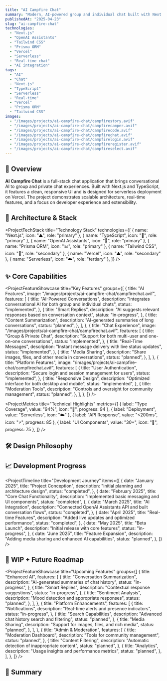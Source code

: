 ```yaml
---
title: "AI Campfire Chat"
summary: "Modern, AI-powered group and individual chat built with Next.js."
publishedAt: "2025-04-23"
slug: "ai-campfire-chat"
technologies:
  - "Next.js"
  - "OpenAI Assistants"
  - "Tailwind CSS"
  - "Prisma ORM"
  - "Vercel"
  - "Serverless"
  - "Real-time chat"
  - "AI integration"
tags:
  - "AI"
  - "Chat"
  - "Next.js"
  - "TypeScript"
  - "Serverless"
  - "Real-time"
  - "Vercel"
  - "Prisma ORM"
  - "Tailwind CSS"
images:
  - "/images/projects/ai-campfire-chat/campfirestory.avif"
  - "/images/projects/ai-campfire-chat/campfirecamper.avif"
  - "/images/projects/ai-campfire-chat/campfirecode.avif"
  - "/images/projects/ai-campfire-chat/campfirechat.avif"
  - "/images/projects/ai-campfire-chat/campfirelogin.avif"
  - "/images/projects/ai-campfire-chat/campfireregister.avif"
  - "/images/projects/ai-campfire-chat/campfireselect.avif"
---
```


## 🧠 Overview

**AI Campfire Chat** is a full-stack chat application that brings conversational AI to group and private chat experiences. Built with Next.js and TypeScript, it features a clean, responsive UI and is designed for serverless deployment on Vercel. The project demonstrates scalable architecture, real-time features, and a focus on developer experience and extensibility.

## 🧱 Architecture & Stack

<ProjectTechStack
  title="Technology Stack"
  technologies={[
    { name: "Next.js", icon: "▲", role: "primary" },
    { name: "TypeScript", icon: "🔷", role: "primary" },
    { name: "OpenAI Assistants", icon: "🤖", role: "primary" },
    { name: "Prisma ORM", icon: "📊", role: "primary" },
    { name: "Tailwind CSS", icon: "🎨", role: "secondary" },
    { name: "Vercel", icon: "▲", role: "secondary" },
    { name: "Serverless", icon: "☁️", role: "tertiary" },
  ]}
/>

## ✨ Core Capabilities

<ProjectFeatureShowcase
  title="Key Features"
  groups={[
    {
      title: "AI Features",
      image: "/images/projects/ai-campfire-chat/campfirechat.avif",
      features: [
        {
          title: "AI-Powered Conversations",
          description:
            "Integrates conversational AI for both group and individual chats",
          status: "implemented",
        },
        {
          title: "Smart Replies",
          description:
            "AI suggests relevant responses based on conversation context",
          status: "in-progress",
        },
        {
          title: "Content Summarization",
          description: "AI-generated summaries of long conversations",
          status: "planned",
        },
      ],
    },
    {
      title: "Chat Experience",
      image: "/images/projects/ai-campfire-chat/campfirechat.avif",
      features: [
        {
          title: "Group & Private Chat",
          description:
            "Support for both multi-user and one-on-one conversations",
          status: "implemented",
        },
        {
          title: "Real-Time Messages",
          description: "Instant message delivery with live status updates",
          status: "implemented",
        },
        {
          title: "Media Sharing",
          description: "Share images, files, and other media in conversations",
          status: "planned",
        },
      ],
    },
    {
      title: "Platform Features",
      image: "/images/projects/ai-campfire-chat/campfirechat.avif",
      features: [
        {
          title: "User Authentication",
          description: "Secure login and session management for users",
          status: "implemented",
        },
        {
          title: "Responsive Design",
          description: "Optimized interface for both desktop and mobile",
          status: "implemented",
        },
        {
          title: "Moderation Tools",
          description: "Controls and oversight for community management",
          status: "planned",
        },
      ],
    },
  ]}
/>

<ProjectMetrics
  title="Technical Highlights"
  metrics={[
    { label: "Type Coverage", value: "94%", icon: "🔷", progress: 94 },
    { label: "Deployment", value: "Serverless", icon: "☁️" },
    { label: "API Response", value: "<200ms", icon: "⚡", progress: 85 },
    { label: "UI Components", value: "30+", icon: "🧩", progress: 75 },
  ]}
/>

## 🛠️ Design Philosophy

<ProjectChallengeCard
  title="Project Approach"
  challenge="Create a chat platform that seamlessly incorporates AI capabilities while maintaining real-time performance and a smooth user experience."
  solution="Built on Next.js with App Router for performance, integrated OpenAI's assistant API for AI features, and implemented efficient state management for real-time updates."
  impact="Delivered a responsive, AI-enhanced chat experience with minimal latency and high user engagement potential."
  domain="AI/Real-time"
/>

## 📈 Development Progress

<ProjectTimeline
  title="Development Journey"
  items={[
    {
      date: "January 2025",
      title: "Project Conception",
      description: "Initial planning and architecture design",
      status: "completed",
    },
    {
      date: "February 2025",
      title: "Core Chat Functionality",
      description: "Implemented basic messaging and UI components",
      status: "completed",
    },
    {
      date: "March 2025",
      title: "AI Integration",
      description:
        "Connected OpenAI Assistants API and built conversation flows",
      status: "completed",
    },
    {
      date: "April 2025",
      title: "Real-time Features",
      description: "Added live updates and optimized performance",
      status: "completed",
    },
    {
      date: "May 2025",
      title: "Beta Launch",
      description: "Initial release with core features",
      status: "in-progress",
    },
    {
      date: "June 2025",
      title: "Feature Expansion",
      description: "Adding media sharing and enhanced AI capabilities",
      status: "planned",
    },
  ]}
/>

## 🚧 WIP + Future Roadmap

<ProjectFeatureShowcase
  title="Upcoming Features"
  groups={[
    {
      title: "Enhanced AI",
      features: [
        {
          title: "Conversation Summarization",
          description: "AI-generated summaries of chat history",
          status: "in-progress",
        },
        {
          title: "Smart Replies",
          description: "Contextual response suggestions",
          status: "in-progress",
        },
        {
          title: "Sentiment Analysis",
          description: "Mood detection and appropriate responses",
          status: "planned",
        },
      ],
    },
    {
      title: "Platform Enhancements",
      features: [
        {
          title: "Notifications",
          description: "Real-time alerts and presence indicators",
          status: "in-progress",
        },
        {
          title: "Search Capabilities",
          description: "Advanced chat history search and filtering",
          status: "planned",
        },
        {
          title: "Media Sharing",
          description: "Support for images, files, and rich media",
          status: "planned",
        },
      ],
    },
    {
      title: "Admin & Moderation",
      features: [
        {
          title: "Moderation Dashboard",
          description: "Tools for community management",
          status: "planned",
        },
        {
          title: "Content Filtering",
          description: "Automatic detection of inappropriate content",
          status: "planned",
        },
        {
          title: "Analytics",
          description: "Usage insights and performance metrics",
          status: "planned",
        },
      ],
    },
  ]}
/>

## 🔗 Summary

<ProjectChallengeCard
  title="Project Impact"
  challenge="Develop an engaging, AI-powered chat platform that's scalable, performant, and user-friendly."
  solution="Created a modern application using Next.js, TypeScript, and OpenAI Assistants with a focus on real-time performance and intuitive UX."
  impact="Delivered a seamless chat experience enhanced by AI, perfect for teams, communities, or any platform looking to integrate intelligent conversation capabilities."
  domain="Communication/AI"
/>

<ComponentShowcase title="Related Projects">
  <ProjectCard title="Portfolio Next.js" slug="portfolio-nextjs" />
  <ProjectCard
    title="Ororo Desktop AI Integration"
    slug="ororo-desktop-ai-integration"
  />
</ComponentShowcase>
